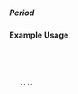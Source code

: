 ===== Period ===== 
{{for revision 1.03}}
==== Example Usage ====
<code xml>
    <period>
    ....
    </period>
</code>
